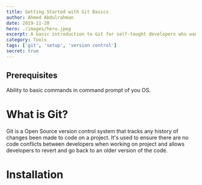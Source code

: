 ```yaml
---
title: Getting Started with Git Basics
author: Ahmed Abdulrahman
date: 2019-11-20
hero: ./images/hero.jpeg
excerpt: A basic introduction to Git for self-taught developers who wants an explanation of how to get started with Git
category: Tools
tags: ['git', 'setup', 'version control']
secret: true
---
```


## Prerequisites
Ability to basic commands in command prompt of you OS.

# What is Git?
Git is a Open Source version control system that tracks any history of changes been made to code on a project. It's used to ensure there are no code conflicts between developers when working on project and allows developers to revert and go back to an older version of the code.

# Installation
